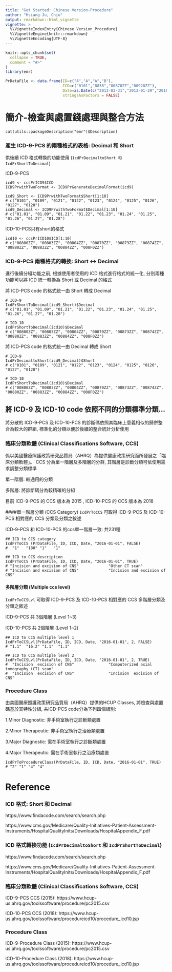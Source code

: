 ```yaml
---
title: "Get Started: Chinese Version-Procedure"
author: "Hsiang-Ju, Chiu"
output: rmarkdown::html_vignette
vignette: >
  %\VignetteIndexEntry{Chinese Version_Procedure}
  %\VignetteEngine{knitr::rmarkdown}
  %\VignetteEncoding{UTF-8}
---
```


```r
knitr::opts_chunk$set(
  collapse = TRUE,
  comment = "#>"
)
library(emr)

PrDataFile <- data.frame(ID=c("A","A","A","B"),
                         ICD=c("0101","8838","00870ZZ","00920ZZ"),
                         Date=as.Date(c("2013-03-31","2013-01-29","2016-03-10","2016-03-10")),
                         stringsAsFactors = FALSE)
```
# 簡介-檢查與處置錢處理與整合方法
```
cat(utils::packageDescription("emr")$Description)
```
### 產生 ICD-9-PCS 的兩種格式的表格: Decimal 和 Short 
供後續 ICD 格式轉換的功能使用 (`IcdPrDecimaltoShort 和 IcdPrShortToDecimal`) 

ICD-9-PCS
```
icd9 <- ccsPrICD9$ICD
ICD9PrwithTwoFormat <- ICD9PrGenerateDecimalFormat(icd9)

icd9_Short <- ICD9PrwithTwoFormat$Short[1:10]
# c("0101", "0109", "0121", "0122", "0123", "0124", "0125", "0126", "0127", "0128")
icd9_Decimal <- ICD9PrwithTwoFormat$Decimal[1:10]
# c("01.01", "01.09", "01.21", "01.22", "01.23", "01.24", "01.25", "01.26", "01.27", "01.28")
```
ICD-10-PCS只有short的格式
```
icd10 <- ccsPrICD10$ICD[1:10]
# c("00800ZZ", "00803ZZ", "00804ZZ", "00870ZZ", "00873ZZ", "00874ZZ", "00880ZZ", "00883ZZ", "00884ZZ", "008F0ZZ")
```

### ICD-9-PCS 兩種格式的轉換: Short <-> Decimal
進行後續分組功能之前, 根據使用者使用的 ICD 格式進行格式的統一化, 分別兩種功能可以將 ICD 統一轉換為 Short 或 Decimal 的格式

將 ICD-PCS code 的格式統一由 Short 轉成 Decimal
```
# ICD-9
IcdPrShortToDecimal(icd9_Short)$Decimal
# c("01.01", "01.09", "01.21", "01.22", "01.23", "01.24", "01.25", "01.26", "01.27", "01.28")

# ICD-10
IcdPrShortToDecimal(icd10)$Decimal
# c("00800ZZ", "00803ZZ", "00804ZZ", "00870ZZ", "00873ZZ", "00874ZZ", "00880ZZ", "00883ZZ", "00884ZZ", "008F0ZZ")
```
將 ICD-PCS code 的格式統一由 Decimal 轉成 Short
```
# ICD-9
IcdPrDecimaltoShort(icd9_Decimal)$Short
# c("0101", "0109", "0121", "0122", "0123", "0124", "0125", "0126", "0127", "0128")

# ICD-10
IcdPrShortToDecimal(icd10)$Decimal
# c("00800ZZ", "00803ZZ", "00804ZZ", "00870ZZ", "00873ZZ", "00874ZZ", "00880ZZ", "00883ZZ", "00884ZZ", "008F0ZZ")
```
## 將 ICD-9 及 ICD-10 code 依照不同的分類標準分類...
將分散的 ICD-9-PCS 及 ICD-10-PCS 的診斷碼依照其臨床上意義相似的歸併整合為較大的群組, 標準化的分類以便於後續的整合統計分析使用

### 臨床分類軟體 (Clinical Classifications Software, CCS)
係以美國醫療照護政策研究品質局（AHRQ）為提供健康政策研究而所發展之「臨床分類軟體」。 CCS 分為單一階層及多階層的分群, 其階層是診斷分類可依使用需求調整分類標準

單一階層: 較通用的分類

多階層: 將診斷碼分為較精確的分組

目前 ICD-9-PCS 的 CCS 版本為 2015 , ICD-10-PCS 的 CCS 版本為 2018

####單一階層分類 (CCS Category)
`IcdPrToCCS` 可取得 ICD-9-PCS 及 ICD-10-PCS 相對應的 CCS 分類及分類之敘述

ICD-9-PCS 和 ICD-10-PCS 的ccs單一階層一致: 共231種
```
## ICD to CCS category
IcdPrToCCS (PrDataFile, ID, ICD, Date, "2016-01-01", FALSE)
#  "1"   "180" "1"   "1"

## ICD to CCS description
IcdPrToCCS (PrDataFile, ID, ICD, Date, "2016-01-01", TRUE)
# "Incision and excision of CNS"             "Other CT scan"                
# "Incision and excision of CNS"             "Incision and excision of CNS"
```
#### 多階層分類 (Multiple ccs level)
`IcdPrToCCSLvl` 可取得 ICD-9-PCS 及 ICD-10-PCS 相對應的 CCS 多階層分類及分類之敘述

ICD-9-PCS 共 3個階層 (Level 1~3)

ICD-10-PCS 共 2個階層 (Level 1~2)
```
## ICD to CCS multiple level 1
IcdPrToCCSLvl(PrDataFile, ID, ICD, Date, "2016-01-01", 2, FALSE)
# "1.1"  "16.2" "1.1"  "1.1"

## ICD to CCS multiple level 2
IcdPrToCCSLvl(PrDataFile, ID, ICD, Date, "2016-01-01", 2, TRUE)
#  "Incision  excision of CNS"               "Computerized axial tomography (CT) scan"
#  "Incision  excision of CNS"               "Incision  excision of CNS"    
```
### Procedure Class 
 由美國醫療照護政策研究品質局（AHRQ）提供的HCUP Classes, 將檢查與處置碼基於其特性分組, 共ICD-PCS code分為下列四個組別:
 
1.Minor Diagnostic: 非手術室執行之診斷類處置

2.Minor Therapeutic: 非手術室執行之治療類處置

3.Major Diagnostic: 需在手術室執行之診斷類處置

4.Major Therapeutic: 需在手術室執行之治療類處置
```
IcdPrToProcedureClass(PrDataFile, ID, ICD, Date, "2016-01-01", TRUE)
# "2" "1" "4" "4"
```
# Reference

### ICD 格式: Short 和 Decimal

https://www.findacode.com/search/search.php

https://www.cms.gov/Medicare/Quality-Initiatives-Patient-Assessment-Instruments/HospitalQualityInits/Downloads/HospitalAppendix_F.pdf

### ICD 格式轉換功能 (`IcdPrDecimaltoShort` 和 `IcdPrShortToDecimal`)

https://www.findacode.com/search/search.php

https://www.cms.gov/Medicare/Quality-Initiatives-Patient-Assessment-Instruments/HospitalQualityInits/Downloads/HospitalAppendix_F.pdf

### 臨床分類軟體 (Clinical Classifications Software, CCS)

ICD-9-PCS CCS (2015): https://www.hcup-us.ahrq.gov/toolssoftware/procedure/pc2015.csv

ICD-10-PCS CCS (2018): https://www.hcup-us.ahrq.gov/toolssoftware/procedureicd10/procedure_icd10.jsp

### Procedure Class

ICD-9-Procedure Class (2015): https://www.hcup-us.ahrq.gov/toolssoftware/procedure/pc2015.csv

ICD-10-Procedure Class (2018): https://www.hcup-us.ahrq.gov/toolssoftware/procedureicd10/procedure_icd10.jsp
